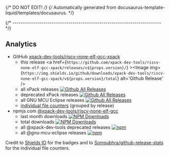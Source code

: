 {/* DO NOT EDIT! */}
{/* Automatically generated from docusaurus-template-liquid/templates/docusaurus. */}


{/* ------------------------------------------------------------------------ */}

## Analytics

- GitHub [xpack-dev-tools/riscv-none-elf-gcc-xpack](https://github.com/xpack-dev-tools/riscv-none-elf-gcc-xpack/)
  - this release <a href={`https://github.com/xpack-dev-tools/riscv-none-elf-gcc-xpack/releases/v${props.version}/`} ><Image img={`https://img.shields.io/github/downloads/xpack-dev-tools/riscv-none-elf-gcc-xpack/v${props.version}/total`} alt='Github Release' /></a>
  - all xPack releases [![Github All Releases](https://img.shields.io/github/downloads/xpack-dev-tools/riscv-none-elf-gcc-xpack/total)](https://github.com/xpack-dev-tools/riscv-none-elf-gcc-xpack/releases)
  - deprecated xPack releases [![Github All Releases](https://img.shields.io/github/downloads/xpack-dev-tools/riscv-none-embed-gcc-xpack/total)](https://github.com/xpack-dev-tools/riscv-none-embed-gcc-xpack/releases)
  - all GNU MCU Eclipse releases [![Github All Releases](https://img.shields.io/github/downloads/gnu-mcu-eclipse/riscv-none-gcc/total)](https://github.com/gnu-mcu-eclipse/riscv-none-gcc/releases)
  - [individual file counters](https://somsubhra.github.io/github-release-stats/?username=xpack-dev-tools&repository=riscv-none-elf-gcc-xpack) (grouped by release)
- npmjs.com [@xpack-dev-tools/riscv-none-elf-gcc](https://www.npmjs.com/package/@xpack-dev-tools/riscv-none-elf-gcc)
  - last month downloads [![NPM Downloads](https://img.shields.io/npm/dw/%40xpack-dev-tools%2Friscv-none-elf-gcc)](https://www.npmjs.com/package/@xpack-dev-tools/riscv-none-elf-gcc/)
  - total downloads [![NPM Downloads](https://img.shields.io/npm/d18m/%40xpack-dev-tools%2Friscv-none-elf-gcc)](https://www.npmjs.com/package/@xpack-dev-tools/riscv-none-elf-gcc/)
  - all @xpack-dev-tools deprecated releases [![npm](https://img.shields.io/npm/dt/@xpack-dev-tools/riscv-none-embed-gcc.svg)](https://www.npmjs.com/package/@xpack-dev-tools/riscv-none-embed-gcc/)
  - all @gnu-mcu-eclipse releases [![npm](https://img.shields.io/npm/dt/@gnu-mcu-eclipse/riscv-none-gcc.svg)](https://www.npmjs.com/package/@gnu-mcu-eclipse/riscv-none-gcc/)

Credit to [Shields IO](https://shields.io) for the badges and to
[Somsubhra/github-release-stats](https://github.com/Somsubhra/github-release-stats)
for the individual file counters.
